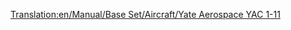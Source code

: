 [[Translation:en/Manual/Base Set/Aircraft/Yate Aerospace YAC 1-11]]
{{hu/Manual/Base Set/Aircraft/Navbox Légi járművek}}
{{hu/Manual/Base Set/Aircraft/Repülőgépek|Name=Yate Aerospace YAC 1-11
|Image=[[File:en/Manual/Base Set/Aircraft/BritishAerospaceBAC1-11.png|Yate Aerospace YAC 1-11]]
|Cost=32.812 (65,624)
|Speed=947 km/h (592 MPH)
|Annual=3.796 (7,592)
|Designed=1963
|Lifespan=22
|Capacity=95 utas és 10 csomag levél
|Description=Kisebb repülőgép, alacsony üzemeltetési költséggel.
|Real-life=[http://hu.wikipedia.org/wiki/BAC_One-Eleven British Aerospace BAC 1-11]
}}